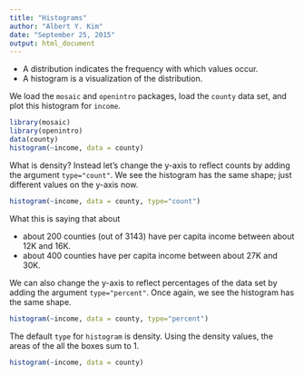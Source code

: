 ```yaml
---
title: "Histograms"
author: "Albert Y. Kim"
date: "September 25, 2015"
output: html_document
---
```


* A distribution indicates the frequency with which values occur.
* A histogram is a visualization of the distribution.

We load the `mosaic` and `openintro` packages, load the `county` data set, and plot this histogram for `income`.

```r
library(mosaic)
library(openintro)
data(county)
histogram(~income, data = county)
```

What is density? Instead let's change the y-axis to reflect counts by adding the argument `type="count"`. We see the histogram has the same shape; just different values on the y-axis now.  

```r
histogram(~income, data = county, type="count")
```

What this is saying that about

* about 200 counties (out of 3143) have per capita income between about 12K and 16K.
* about 400 counties have per capita income between about 27K and 30K.

We can also change the y-axis to reflect percentages of the data set by adding the argument `type="percent"`. Once again, we see the histogram has the same shape.

```r
histogram(~income, data = county, type="percent")
```

The default `type` for `histogram` is density. Using the density values, the areas of the all the boxes sum to 1.  

```r
histogram(~income, data = county)
```